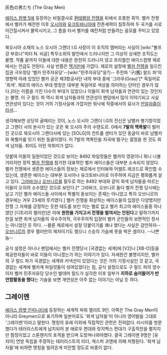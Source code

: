 灰色の男たち (The Gray Men)

[[에이스 컴뱃 5]]에 등장하는 비밀결사로 [[환태평양 전쟁]]을 뒤에서 조종한 흑막. 벨카 전쟁에서 벨카가 패전한 이후 [[오시아]]와 [[유크토바니아]]에 잔존세력이 침투하여 두 국가를 서로 이간질시켜서 몰락시키고, 그 틈을 타서 벨카를 예전처럼 만들려는 음모를 꾸미고 있었다.

북오시아 소재의 노스 오시아 그랜더 I.G 사장이 이 조직의 멤버라는 사실이 [wiki:"볼프강 부흐너"피터 N. 비글] 특무소위의 발언에서 드러나지만 그 이상의 상세한 조직도는 불명. 작품 끝까지 이들에 대한 내용은 완전히 드러나지 않고 프리퀄인 에이스컴뱃 제로에서는 언급도 안된다. 사실 반쯤은 [[맥거핀]]에 가깝다. 제로의 설정에 [[벨카 전쟁]]을 일으킨 집권 극우정당 '벨카 민주자유당'--[wiki:"민주자유당"응?]-- 주전파 '구(舊) 랄드 파'의 영향력 아래 있었던 벨카 공군 제3항공사단 내의 부대 중에 '그라우(Grau)'[* 독일어로 '회색'. 제로의 에이스 부대 명칭은 대부분 독일어로 색상을 의미하는 단어인 경우가 많다.]라는 이름을 가진 다수의 부대가 있었으나 이들이 회색 남자들과 연관이 있는 것인지는 불명. 이 구 랄드 파 역시 회색 남자들과의 연관성이 팬덤에서 많이 이야기되고 사실 연관성이 있다는 것이 거의 기정사실에 가깝지만 워낙에 작중에서의 묘사가 [[안알랴줌]]이라서...

생각해보면 상당히 골때리는 것이, 노스 오시아 그랜더 I.G의 전신은 남벨카 병기창이었고 그랜더 사의 본사가 있는 곳은 북 오시아 주의 수텐도르. 0에서 '''7발의 핵폭발'''이 벌어진 곳으로 북오시아 그랜더사에 있는 [SOLG]의 컨트롤 센터가 있던 동굴이 바로 남벨카와 북벨카를 잇기 위한 동굴이였다. 이 7발의 핵폭탄을 자국에 떨구는 결정을 한 것도 회색 남자들. 취미도 이런 악취미가 없다.

덧붙여 이들의 일원이었던 것으로 보이는 8492 파일럿들은 벨카의 영광이니 뭐니 나불거리지만 정작 [[벨카 전쟁]]에 참가한 대표적인 벨카 에이스들은 대부분 소속되지 않았다. 벨카 전쟁에서 생존한 에이스들의 정보는 제로에서 인터뷰와 어썰트 레코드로 확인할 수 있는데, 생존한 에이스는 대부분 오시아나 유크토바니아로 이주하여 지금은 평화롭게 살고 있다. [[그라바크]]나 [[오브니르]]를 필두로 하는 8492 부대와 같이 회색 남자들을 따르는 이들이 오히려 소수였던 것으로 보인다.[* 그라바크, 오브니르 둘다 벨카 전쟁 당시에는 날고 기던 벨카 에이스들 사이에서 특별히 돋보이는 존재는 아니었고 특히 오브니르의 경우에는 겨우 23세의 루키였다.] 벨카 전쟁을 회상하는 에이스들의 입장은 다양했지만 전쟁 그 자체를 긍정하는 듯한 태도를 보인 이는 별로 없고 벨카 최고의 에이스들중 하나였던 [디트리히 켈러만]은 아예 '''원한을 가지고서 전쟁을 벌여서는 안된다'''고 말하기까지 한걸 보면 회색 남자들의 국수주의적, 극우주의적 입장이 벨카 군인들의 보편적인 정서는 아니었던 듯 하다. --물론 제로에서 설정 덧붙이기를 꽤나 했다는 사실은 감안하자-- [[오브니르]]의 경우 켈러만의 제자이기도 했으니 스승의 가슴에 못을 박은 셈이다. --나쁜놈--

공식 설정은 아니나 팬덤에서는 벨카 전쟁당시 [국경없는 세계]에 [V2]나 [XB-O]등을 제공한자들이 바로 이들이 아니겠는가 하는 이야기가 있다. 자세한건 불명이지만, 벨카의 구 랄드 파가 국경없는 세계와 커넥션이 있었다는 것은 거의 기정사실인 것 같고, 국경없는 세계에 벨카계 파일럿들이 섞여있었다는 점, 공식 설정으로도 구 랄드 파의 영수이자 벨카 민주자유당 당수인 발데마 랄드가 실각한 이후 일부가 '''지하로 숨어들어가 반연합활동을 했다'''는 기술을 보면 개연성은 아주 없는 이야기는 아닐 듯 하다.

== 그레이멘 ==
[[에이스 컴뱃 인피니티]]에 등장하는 세계적 파워 엘리트 9인. 이쪽은 The Gray Men이 아니라 Greymen으로 표기하며 일본어로도 '회색 남자들'이 아니라 영어발음 그대로 '그레이멘'이라고 말한다. 명칭의 유래 이외에 직접적인 관련은 전혀없다. 러시아를 방문했다가 테러리스트에게 납치되어 본 애로우 편대와 릿지백스 편대가 구출작전을 펼치지만 함정이었고 스톤헨지의 포격을 받으며 도망쳐나와야했다. 결국 그레이멘 9명은 [유지아] 연방 독립을 주장하는 테러리스트의 리더, 캐스퍼 코엔에 의해 처형된다. '회색 남자들'에 비하면 명칭을 빌려온게 미안할 정도로 비중이 없다.
